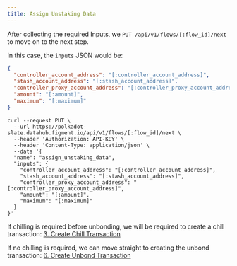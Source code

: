```yaml
---
title: Assign Unstaking Data
---
```


After collecting the required Inputs, we `PUT /api/v1/flows/[:flow_id]/next` to move on to the next step.

In this case, the `inputs` JSON would be:

```json title="inputs"
{
  "controller_account_address": "[:controller_account_address]",
  "stash_account_address": "[:stash_account_address]",
  "controller_proxy_account_address": "[:controller_proxy_account_address]",
  "amount": "[:amount]",
  "maximum": "[:maximum]"
}
```

```text title="Example curl request"
curl --request PUT \
  --url https://polkadot-slate.datahub.figment.io/api/v1/flows/[:flow_id]/next \
  --header 'Authorization: API-KEY' \
  --header 'Content-Type: application/json' \
  --data '{
  "name": "assign_unstaking_data",
  "inputs": {
    "controller_account_address": "[:controller_account_address]",
    "stash_account_address": "[:stash_account_address]",
    "controller_proxy_account_address": "[:controller_proxy_account_address]",
    "amount": "[:amount]",
    "maximum": "[:maximum]"
  }
}'
```

If chilling is required before unbonding, we will be required to create a chill transaction: [3. Create Chill Transaction](/guides/staking-api-flows/polkadot/undelegate/create-chill-transaction)

If no chilling is required, we can move straight to creating the unbond transaction: [6. Create Unbond Transaction](/guides/staking-api-flows/polkadot/undelegate/create-unbond-transaction)
